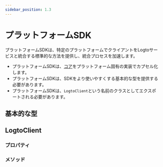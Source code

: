 ```yaml
---
sidebar_position: 1.3
---
```



# プラットフォームSDK

プラットフォームSDKは、特定のプラットフォームでクライアントをLogtoサービスと統合する標準的な方法を提供し、統合プロセスを加速します。

- プラットフォームSDKは、[コア](./core-sdk-convention.mdx)をプラットフォーム固有の実装でカプセル化します。
- プラットフォームSDKは、SDKをより使いやすくする基本的な型を提供する必要があります。
- プラットフォームSDKは、`LogtoClient`という名前のクラスとしてエクスポートされる必要があります。

## 基本的な型

<PlatformBasicTypes />

## LogtoClient

### プロパティ

<PlatformLogtoClientProperties />

### メソッド

<PlatformLogtoClientMethods />